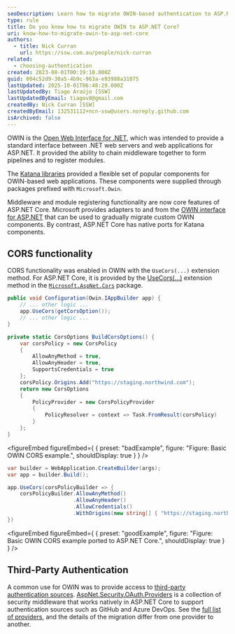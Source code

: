 ```yaml
---
seoDescription: Learn how to migrate OWIN-based authentication to ASP.NET Core for modern web applications.
type: rule
title: Do you know how to migrate OWIN to ASP.NET Core?
uri: know-how-to-migrate-owin-to-asp-net-core
authors:
  - title: Nick Curran
    url: https://ssw.com.au/people/nick-curran
related:
  - choosing-authentication
created: 2023-08-01T00:19:10.000Z
guid: 004c52d9-30a5-4b9c-963a-e93988a31075
lastUpdated: 2025-10-01T06:48:29.000Z
lastUpdatedBy: Tiago Araújo [SSW]
lastUpdatedByEmail: tiagov8@gmail.com
createdBy: Nick Curran [SSW]
createdByEmail: 132531112+ncn-ssw@users.noreply.github.com
isArchived: false
---
```

OWIN is the [Open Web Interface for .NET](http://owin.org/), which was intended to provide a standard interface between .NET web servers and web applications for ASP.NET. It provided the ability to chain middleware together to form pipelines and to register modules.

The [Katana libraries](https://github.com/aspnet/AspNetKatana/) provided a flexible set of popular components for OWIN-based web applications. These components were supplied through packages prefixed with `Microsoft.Owin`.

Middleware and module registering functionality are now core features of ASP.NET Core. Microsoft provides adapters to and from the [OWIN interface for ASP.NET](https://learn.microsoft.com/en-us/aspnet/core/fundamentals/owin?view=aspnetcore-7.0&WT.mc_id=DT-MVP-33518) that can be used to gradually migrate custom OWIN components. By contrast, ASP.NET Core has native ports for Katana components.

## CORS functionality

CORS functionality was enabled in OWIN with the `UseCors(...)` extension method. For ASP.NET Core, it is provided by the [UseCors(...)](https://learn.microsoft.com/en-us/aspnet/core/security/cors?view=aspnetcore-9.0) extension method in the [`Microsoft.AspNet.Cors`](https://www.nuget.org/packages/Microsoft.AspNet.Cors) package.

```cs
public void Configuration(Owin.IAppBuilder app) {
    // ... other logic ...
    app.UseCors(getCorsOption());
    // ... other logic ...
}

private static CorsOptions BuildCorsOptions() {
    var corsPolicy = new CorsPolicy
    {
        AllowAnyMethod = true,
        AllowAnyHeader = true,
        SupportsCredentials = true
    };
    corsPolicy.Origins.Add("https://staging.northwind.com");
    return new CorsOptions
    {
        PolicyProvider = new CorsPolicyProvider
        {
            PolicyResolver = context => Task.FromResult(corsPolicy)
        }
    };
}
```
<figureEmbed figureEmbed={ {
  preset: "badExample",
  figure: "Figure: Basic OWIN CORS example.",
  shouldDisplay: true
} } />


```cs
var builder = WebApplication.CreateBuilder(args);
var app = builder.Build();

app.UseCors(corsPolicyBuilder => {
    corsPolicyBuilder.AllowAnyMethod()
                     .AllowAnyHeader()
                     .AllowCredentials()
                     .WithOrigins(new string[] { "https://staging.northwind.com" });
})
```
<figureEmbed figureEmbed={ {
  preset: "goodExample",
  figure: "Figure: Basic OWIN CORS example ported to ASP.NET Core.",
  shouldDisplay: true
} } />


## Third-Party Authentication

A common use for OWIN was to provide access to [third-party authentication sources](/choosing-authentication/). [AspNet.Security.OAuth.Providers](https://github.com/aspnet-contrib/AspNet.Security.OAuth.Providers) is a collection of security middleware that works natively in ASP.NET Core to support authentication sources such as GitHub and Azure DevOps. See the [full list of providers](https://github.com/aspnet-contrib/AspNet.Security.OAuth.Providers#providers), and the details of the migration differ from one provider to another.
